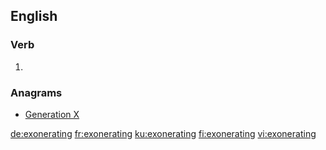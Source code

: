 ==English==

===Verb===
{{head|en|present participle}}

# {{present participle of|exonerate|lang=en|nocat=1}}

===Anagrams===
* [[Generation X#English|Generation X]]

[[de:exonerating]]
[[fr:exonerating]]
[[ku:exonerating]]
[[fi:exonerating]]
[[vi:exonerating]]